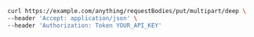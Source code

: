 ```bash showLineNumbers copy filename="Request Body Put Multipart Deep usage example"
curl https://example.com/anything/requestBodies/put/multipart/deep \
--header 'Accept: application/json' \
--header 'Authorization: Token YOUR_API_KEY'
```
